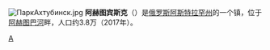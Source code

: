 [[File:ПаркАхтубинск.jpg|thumb]]
'''阿赫图宾斯克'''（{{lang-ru|Ахту́бинск}}）是[[俄罗斯|俄罗斯]][[阿斯特拉罕州|阿斯特拉罕州]]的一个镇，位于[[阿赫图巴河|阿赫图巴河]]畔，人口约3.8万（2017年）。

{{commonscat}}
{{coord|display=title}}
{{Russia-geo-stub}}
[[Category:阿斯特拉罕州城市|А]]